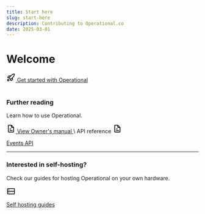 ```yaml
---
title: Start here
slug: start-here
description: Contributing to Operational.co
date: 2025-03-01
---
```


# Welcome

<a href="/docs/setup-operational" class="btn btn-primary btn-lg btn-icon">
<svg width="24" height="24" viewBox="0 0 24 24" fill="none" xmlns="http://www.w3.org/2000/svg">
<path d="M7 13H4.76619C3.9889 13 3.50878 12.152 3.9087 11.4855L5.7087 8.4855C5.88942 8.1843 6.21493 8 6.56619 8H11.25M7 13L11 17M7 13L11.25 8M11 17V19.2338C11 20.0111 11.848 20.4912 12.5145 20.0913L15.5145 18.2913C15.8157 18.1106 16 17.7851 16 17.4338V12.75M11 17L16 12.75M16 12.75C18.7449 10.2339 20.6526 7.50845 20.9572 3.99927C21.005 3.44906 20.5509 2.99502 20.0007 3.04278C16.4916 3.3474 13.7661 5.25513 11.25 8M5 21H4C3.44772 21 3 20.5523 3 20V19C3 17.8954 3.89543 17 5 17C6.10457 17 7 17.8954 7 19C7 20.1046 6.10457 21 5 21Z" stroke="currentColor" stroke-width="2" stroke-linejoin="round"/>
</svg>
Get started with Operational
</a>
<br />
<br />

### Further reading

Learn how to use Operational.

<a href="/manual/introduction" class="btn btn-lg btn-icon">
<svg width="24" height="24" viewBox="0 0 24 24" fill="none" xmlns="http://www.w3.org/2000/svg">
<path d="M13 3H6C5.44772 3 5 3.44772 5 4V20C5 20.5523 5.44772 21 6 21H18C18.5523 21 19 20.5523 19 20V9M13 3L19 9M13 3V8C13 8.55228 13.4477 9 14 9H19M9 13H12M9 17H15.5" stroke="currentColor" stroke-width="2" stroke-linecap="round"/>
</svg>
View Owner's manual
</a>
\
API reference

<a href="/api/events" class="btn btn-lg btn-icon">
<svg width="24" height="24" viewBox="0 0 24 24" fill="none" xmlns="http://www.w3.org/2000/svg">
<path d="M13 3H6C5.44772 3 5 3.44772 5 4V20C5 20.5523 5.44772 21 6 21H18C18.5523 21 19 20.5523 19 20V9M13 3L19 9M13 3V8C13 8.55228 13.4477 9 14 9H19M9 13H12M9 17H15.5" stroke="currentColor" stroke-width="2" stroke-linecap="round"/>
</svg>

Events API
</a>

---


### Interested in self-hosting?

Check our guides for hosting Operational on your own hardware.

<a href="/selfhosted/introduction" class="btn btn-lg btn-icon">
<svg width="24" height="24" viewBox="0 0 24 24" fill="none" xmlns="http://www.w3.org/2000/svg">
<path d="M21 12V6C21 5.44772 20.5523 5 20 5H4C3.44772 5 3 5.44772 3 6V12M21 12H3M21 12V18C21 18.5523 20.5523 19 20 19H4C3.44772 19 3 18.5523 3 18V12" stroke="currentColor" stroke-width="2" stroke-linecap="square" stroke-linejoin="round"/>
<path d="M6.5 14.625C6.98325 14.625 7.375 15.0168 7.375 15.5C7.375 15.9832 6.98325 16.375 6.5 16.375C6.01675 16.375 5.625 15.9832 5.625 15.5C5.625 15.0168 6.01675 14.625 6.5 14.625ZM6.5 7.625C6.98325 7.625 7.375 8.01675 7.375 8.5C7.375 8.98325 6.98325 9.375 6.5 9.375C6.01675 9.375 5.625 8.98325 5.625 8.5C5.625 8.01675 6.01675 7.625 6.5 7.625Z" fill="black" stroke="currentColor" stroke-width="0.75"/>
</svg>

Self hosting guides
</a>
